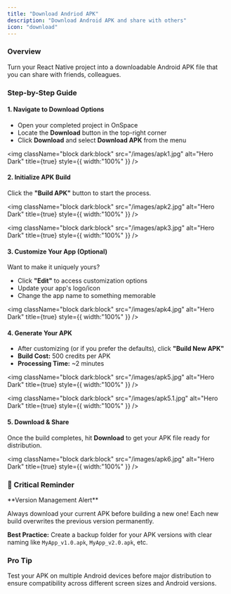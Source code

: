 ```yaml
---
title: "Download Andriod APK"
description: "Download Android APK and share with others"
icon: "download"
---
```


### Overview

Turn your React Native project into a downloadable Android APK file that you can share with friends, colleagues.


### Step-by-Step Guide

#### 1. Navigate to Download Options

- Open your completed project in OnSpace
- Locate the **Download** button in the top-right corner
- Click **Download** and select **Download APK** from the menu

<img
  className="block dark:block"
  src="/images/apk1.jpg"
  alt="Hero Dark"
  title={true}
  style={{ width:"100%" }}
/>

#### 2. Initialize APK Build

Click the **"Build APK"** button to start the process.

<img
  className="block dark:block"
  src="/images/apk2.jpg"
  alt="Hero Dark"
  title={true}
  style={{ width:"100%" }}
/>

<img
  className="block dark:block"
  src="/images/apk3.jpg"
  alt="Hero Dark"
  title={true}
  style={{ width:"100%" }}
/>

#### 3. Customize Your App (Optional)

Want to make it uniquely yours?

- Click **"Edit"** to access customization options
- Update your app's logo/icon
- Change the app name to something memorable

<img
  className="block dark:block"
  src="/images/apk4.jpg"
  alt="Hero Dark"
  title={true}
  style={{ width:"100%" }}
/>

#### 4. Generate Your APK

- After customizing (or if you prefer the defaults), click **"Build New APK"**
- **Build Cost:** 500 credits per APK
- **Processing Time:** ~2 minutes

<img
  className="block dark:block"
  src="/images/apk5.jpg"
  alt="Hero Dark"
  title={true}
  style={{ width:"100%" }}
/>

<img
  className="block dark:block"
  src="/images/apk5.1.jpg"
  alt="Hero Dark"
  title={true}
  style={{ width:"100%" }}
/>

#### 5. Download & Share

Once the build completes, hit **Download** to get your APK file ready for distribution.

<img
  className="block dark:block"
  src="/images/apk6.jpg"
  alt="Hero Dark"
  title={true}
  style={{ width:"100%" }}
/>

### 🚨 Critical Reminder

<Warning>
  **Version Management Alert**

  Always download your current APK before building a new one\! Each new build overwrites the previous version permanently.

  **Best Practice:** Create a backup folder for your APK versions with clear naming like `MyApp_v1.0.apk`, `MyApp_v2.0.apk`, etc.
</Warning>

### Pro Tip

Test your APK on multiple Android devices before major distribution to ensure compatibility across different screen sizes and Android versions.